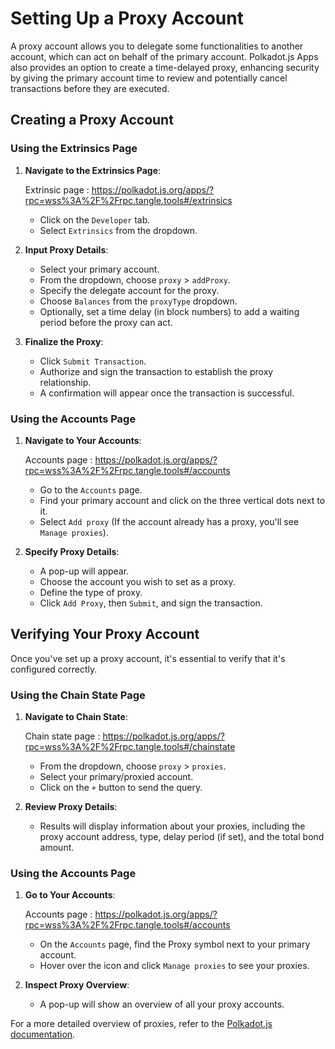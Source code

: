 # Setting Up a Proxy Account

A proxy account allows you to delegate some functionalities to another account, which can act on behalf of the primary account. Polkadot.js Apps also provides an option to create a time-delayed proxy, enhancing security by giving the primary account time to review and potentially cancel transactions before they are executed.

## Creating a Proxy Account

### Using the Extrinsics Page

1. **Navigate to the Extrinsics Page**:

   Extrinsic page : https://polkadot.js.org/apps/?rpc=wss%3A%2F%2Frpc.tangle.tools#/extrinsics

   - Click on the `Developer` tab.
   - Select `Extrinsics` from the dropdown.

2. **Input Proxy Details**:

   - Select your primary account.
   - From the dropdown, choose `proxy` > `addProxy`.
   - Specify the delegate account for the proxy.
   - Choose `Balances` from the `proxyType` dropdown.
   - Optionally, set a time delay (in block numbers) to add a waiting period before the proxy can act.

3. **Finalize the Proxy**:
   - Click `Submit Transaction`.
   - Authorize and sign the transaction to establish the proxy relationship.
   - A confirmation will appear once the transaction is successful.

### Using the Accounts Page

1. **Navigate to Your Accounts**:

   Accounts page : https://polkadot.js.org/apps/?rpc=wss%3A%2F%2Frpc.tangle.tools#/accounts

   - Go to the `Accounts` page.
   - Find your primary account and click on the three vertical dots next to it.
   - Select `Add proxy` (If the account already has a proxy, you'll see `Manage proxies`).

2. **Specify Proxy Details**:
   - A pop-up will appear.
   - Choose the account you wish to set as a proxy.
   - Define the type of proxy.
   - Click `Add Proxy`, then `Submit`, and sign the transaction.

## Verifying Your Proxy Account

Once you've set up a proxy account, it's essential to verify that it's configured correctly.

### Using the Chain State Page

1. **Navigate to Chain State**:

   Chain state page : https://polkadot.js.org/apps/?rpc=wss%3A%2F%2Frpc.tangle.tools#/chainstate

   - From the dropdown, choose `proxy` > `proxies`.
   - Select your primary/proxied account.
   - Click on the `+` button to send the query.

2. **Review Proxy Details**:
   - Results will display information about your proxies, including the proxy account address, type, delay period (if set), and the total bond amount.

### Using the Accounts Page

1. **Go to Your Accounts**:

   Accounts page : https://polkadot.js.org/apps/?rpc=wss%3A%2F%2Frpc.tangle.tools#/accounts

   - On the `Accounts` page, find the Proxy symbol next to your primary account.
   - Hover over the icon and click `Manage proxies` to see your proxies.

2. **Inspect Proxy Overview**:
   - A pop-up will show an overview of all your proxy accounts.


For a more detailed overview of proxies, refer to the [Polkadot.js documentation](https://wiki.polkadot.network/learn/learn-guides-accounts-proxy/).